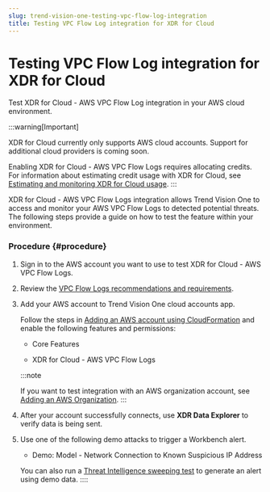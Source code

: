 ```yaml
---
slug: trend-vision-one-testing-vpc-flow-log-integration
title: Testing VPC Flow Log integration for XDR for Cloud
---
```

# Testing VPC Flow Log integration for XDR for Cloud

Test XDR for Cloud - AWS VPC Flow Log integration in your AWS cloud environment.

:::warning[Important]

XDR for Cloud currently only supports AWS cloud accounts. Support for additional cloud providers is coming soon.

Enabling XDR for Cloud - AWS VPC Flow Logs requires allocating credits. For information about estimating credit usage with XDR for Cloud, see [Estimating and monitoring XDR for Cloud usage](xdr-for-cloud-usage.mdx).
:::

XDR for Cloud - AWS VPC Flow Logs integration allows Trend Vision One to access and monitor your AWS VPC Flow Logs to detected potential threats. The following steps provide a guide on how to test the feature within your environment.

### Procedure {#procedure}

1.  Sign in to the AWS account you want to use to test XDR for Cloud - AWS VPC Flow Logs.

2.  Review the [VPC Flow Logs recommendations and requirements](vpc-flow-logs-requirements.mdx).

3.  Add your AWS account to Trend Vision One cloud accounts app.

    Follow the steps in [Adding an AWS account using CloudFormation](adding-aws-account.mdx) and enable the following features and permissions:

    - Core Features

    - XDR for Cloud - AWS VPC Flow Logs

    :::note

    If you want to test integration with an AWS organization account, see [Adding an AWS Organization](adding-aws-organizations.mdx).
    :::

4.  After your account successfully connects, use **XDR Data Explorer** to verify data is being sent.

5.  Use one of the following demo attacks to trigger a Workbench alert.

    - Demo: Model - Network Connection to Known Suspicious IP Address

    You can also run a [Threat Intelligence sweeping test](threat-intelligence-vpc-sweep-test.mdx) to generate an alert using demo data.
::::
